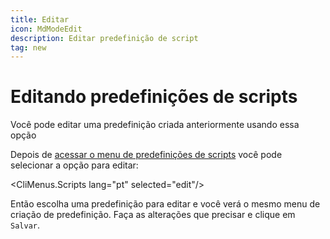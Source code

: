 ```yaml
---
title: Editar
icon: MdModeEdit
description: Editar predefinição de script
tag: new
---
```


# Editando predefinições de scripts

Você pode editar uma predefinição criada anteriormente usando essa opção

Depois de [acessar o menu de predefinições de scripts](/docs/presets/scripts/start) você pode selecionar a opção para editar:

<CliMenus.Scripts lang="pt" selected="edit"/>

Então escolha uma predefinição para editar e você verá o mesmo menu de criação de predefinição. Faça as alterações que precisar e clique em `Salvar`.